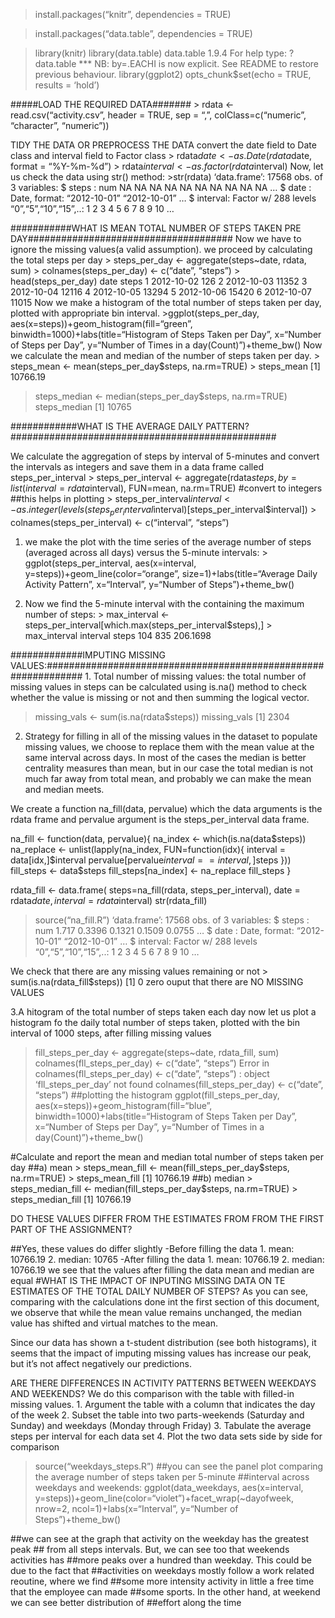 > install.packages("knitr", dependencies = TRUE)

> install.packages("data.table", dependencies = TRUE)

> library(knitr)
> library(data.table)
data.table 1.9.4  For help type: ?data.table
*** NB: by=.EACHI is now explicit. See README to restore previous behaviour.
> library(ggplot2)
> opts_chunk$set(echo = TRUE, results = 'hold')
> 

#####LOAD THE REQUIRED DATA#######
> rdata <- read.csv("activity.csv", header = TRUE, sep = ",", colClass=c("numeric", "character", "numeric"))

TIDY THE DATA OR PREPROCESS THE DATA
convert the date field to Date class and interval field to Factor class
> rdata$date <- as.Date(rdata$date, format = "%Y-%m-%d")
> rdata$interval <- as.factor(rdata$interval)
Now, let us check the data using str() method:
>str(rdata)
'data.frame':   17568 obs. of  3 variables:
 $ steps   : num  NA NA NA NA NA NA NA NA NA NA ...
 $ date    : Date, format: "2012-10-01" "2012-10-01" ...
 $ interval: Factor w/ 288 levels "0","5","10","15",..: 1 2 3 4 5 6 7 8 9 10 ...



###########WHAT IS MEAN TOTAL NUMBER OF STEPS TAKEN PRE DAY#####################################
Now we have to ignore the missing values(a valid assumption).
we proceed by calculating the total steps per day
> steps_per_day <- aggregate(steps~date, rdata, sum)
> colnames(steps_per_day) <- c("date", "steps")
> head(steps_per_day)
        date steps
1 2012-10-02   126
2 2012-10-03 11352
3 2012-10-04 12116
4 2012-10-05 13294
5 2012-10-06 15420
6 2012-10-07 11015
Now we make a histogram of the total number of steps taken per day, plotted
with appropriate bin interval.
>ggplot(steps_per_day, aes(x=steps))+geom_histogram(fill="green", binwidth=1000)+labs(title="Histogram of Steps Taken per Day", x="Number of Steps per Day", y="Number of Times in a day(Count)")+theme_bw()
Now we calculate the mean and median of the number of steps taken per day.
> steps_mean <- mean(steps_per_day$steps, na.rm=TRUE)
> steps_mean
[1] 10766.19


> steps_median <- median(steps_per_day$steps, na.rm=TRUE)
> steps_median
[1] 10765


############WHAT IS THE AVERAGE DAILY PATTERN?################################################

We calculate the aggregation of steps by interval of 5-minutes and convert
the intervals as integers and save them in a data frame called steps_per_interval
> steps_per_interval <- aggregate(rdata$steps, by = list(interval=rdata$interval), FUN=mean, na.rm=TRUE)
#convert to integers
##this helps in plotting
> steps_per_interval$interval <- as.integer(levels(steps_per_interval$interval)[steps_per_interval$interval])
> colnames(steps_per_interval) <- c("interval", "steps")

1. we make the plot with the time series of the average number of steps (averaged across all days) versus the 5-minute intervals:
> ggplot(steps_per_interval, aes(x=interval, y=steps))+geom_line(color="orange", size=1)+labs(title="Average Daily Activity Pattern", x="Interval", y="Number of Steps")+theme_bw()

1. Now we find the 5-minute interval with the containing the maximum number of steps:
> max_interval <- steps_per_interval[which.max(steps_per_interval$steps),]
> max_interval
    interval    steps
104      835 206.1698


#############IMPUTING MISSING VALUES:###############################################################
1. Total number of missing values:
the total number of missing values in steps can be calculated using is.na() method to check whether the value
is missing or not and then summing the logical vector.

> missing_vals <- sum(is.na(rdata$steps))
> missing_vals
[1] 2304

2. Strategy for filling in all of the missing values in the dataset
to populate missing values, we choose to replace them with the mean value at the 
same interval across days. In most of the cases the median is better centrality
measures than mean, but in our case the total median is not much far away from
total mean, and probably we can make the mean and median meets.

We create a function na_fill(data, pervalue) which the data arguments is the rdata
frame and pervalue argument is the steps_per_interval data frame.


na_fill <- function(data, pervalue){
	na_index <- which(is.na(data$steps))
	na_replace <- unlist(lapply(na_index, FUN=function(idx){
		interval = data[idx,]$interval
	pervalue[pervalue$interval == interval,]$steps
	}))
	fill_steps <- data$steps
	fill_steps[na_index] <- na_replace
	fill_steps
}

rdata_fill <- data.frame(
	steps=na_fill(rdata, steps_per_interval),
	date = rdata$date,
	interval = rdata$interval)
str(rdata_fill)	


> source("na_fill.R")
'data.frame':   17568 obs. of  3 variables:
 $ steps   : num  1.717 0.3396 0.1321 0.1509 0.0755 ...
 $ date    : Date, format: "2012-10-01" "2012-10-01" ...
 $ interval: Factor w/ 288 levels "0","5","10","15",..: 1 2 3 4 5 6 7 8 9 10 ...


We check that there are any missing values remaining or not
> sum(is.na(rdata_fill$steps))
[1] 0
zero ouput that there are NO MISSING VALUES

3.A hitogram of the total number of steps taken each day
now let us plot a histogram fo the daily total number of steps taken, plotted with the bin interval of 1000
steps, after filling missing values

> fill_steps_per_day <- aggregate(steps~date, rdata_fill, sum)
> colnames(fll_steps_per_day) <- c("date", "steps")
Error in colnames(fll_steps_per_day) <- c("date", "steps") : 
  object 'fll_steps_per_day' not found
> colnames(fill_steps_per_day) <- c("date", "steps")
##plotting the histogram
> ggplot(fill_steps_per_day, aes(x=steps))+geom_histogram(fill="blue", binwidth=1000)+labs(title="Histogram of Steps Taken per Day", x="Number of Steps per Day", y="Number  of Times in a day(Count)")+theme_bw()

#Calculate and report the mean and median total number of steps taken per day
##a) mean
> steps_mean_fill <- mean(fill_steps_per_day$steps, na.rm=TRUE)
> steps_mean_fill
[1] 10766.19
##b) median
> steps_median_fill <- median(fill_steps_per_day$steps, na.rm=TRUE)
> steps_median_fill
[1] 10766.19

DO THESE VALUES DIFFER FROM THE ESTIMATES FROM FROM THE FIRST PART OF THE ASSIGNMENT?

##Yes, these values do differ slightly
	-Before filling the data
		1. mean: 10766.19
		2. median: 10765
	-After filling the data
		1. mean: 10766.19
		2. median: 10766.19
we see that the values after filling the data mean and median are equal
#WHAT IS THE IMPACT OF INPUTING MISSING DATA ON TE ESTIMATES OF THE TOTAL DAILY NUMBER OF STEPS?
As you can see, comparing with the calculations done int the first section of this document,
we observe that while the mean value remains unchanged, the median value has shifted and 
virtual matches to the mean.

Since our data has shown a t-student distribution (see both histograms), it seems that the impact of imputing
missing values has increase our peak, but it's not affect negatively our predictions.


ARE THERE DIFFERENCES IN ACTIVITY PATTERNS BETWEEN WEEKDAYS AND WEEKENDS?
We do this comparison with the table with filled-in missing values.
1. Argument the table with a column that indicates the day of the week
2. Subset the table into two parts-weekends (Saturday and Sunday) and weekdays (Monday through Friday)
3. Tabulate the average steps per interval for each data set
4. Plot the two data sets side by side for comparison

> source("weekdays_steps.R")
##you can see the panel plot comparing the average number of steps taken per 5-minute
##interval across weekdays and weekends:
> ggplot(data_weekdays, aes(x=interval, y=steps))+geom_line(color="violet")+facet_wrap(~dayofweek, nrow=2, ncol=1)+labs(x="Interval", y="Number of Steps")+theme_bw()

##we can see at the graph that activity on the weekday has the greatest peak
## from all steps intervals. But, we can see too that weekends activities has
##more peaks over a hundred than weekday. This could be due to the fact that
##activities on weekdays mostly follow a work related reoutine, where we find 
##some more intensity activity in little a free time that the employee can made
##some sports. In the other hand, at weekend we can see better distribution of
##effort along the time














